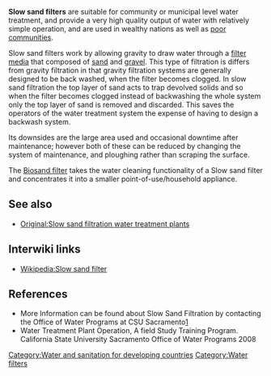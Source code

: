 {{TOCright}}
'''Slow sand filters''' are suitable for community or municipal level water treatment, and provide a very high quality output of water with relatively simple operation, and are used in wealthy nations as well as [[poor communities]]. 

Slow sand filters work by allowing gravity to draw water through a [[filter media]] that composed of [[sand]] and [[gravel]]. This type of filtration is differs from gravity filtration in that gravity filtration systems are generally designed to be back washed, when the filter becomes clogged. In slow sand filtration the top layer of sand acts to trap devolved solids and so when the filter becomes clogged instead of backwashing the whole system only the top layer of sand is removed and discarded. This saves the operators of the water treatment system the expense of having to design a backwash system.

Its downsides are the large area used and occasional downtime after maintenance; however both of these can be reduced by changing the system of maintenance, and ploughing rather than scraping the surface. 

The [[Biosand filter]] takes the water cleaning functionality of a Slow sand filter and concentrates it into a smaller point-of-use/household appliance. 

== See also ==

* [[Original:Slow sand filtration water treatment plants]]

== Interwiki links == 

* [[Wikipedia:Slow sand filter]] 

== References ==
<references/>
* More Information can be found about Slow Sand Filtration by contacting the Office of Water Programs at CSU Sacramento[http://www.owp.csus.edu/training/courses/drinking_water/sws1.php]
* Water Treatment Plant Operation, A field Study Training Program. California State University Sacramento Office of Water Programs 2008

[[Category:Water and sanitation for developing countries]]
[[Category:Water filters]]